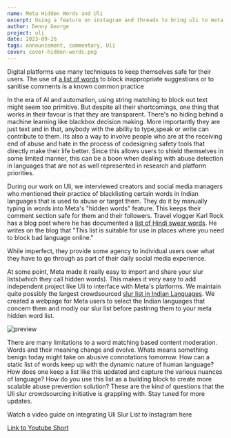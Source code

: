 ```yaml
---
name: Meta Hidden Words and Uli
excerpt: Using a feature on instagram and threads to bring uli to meta's social media platforms
author: Denny George
project: uli
date: 2023-09-26
tags: announcement, commentary, Uli
cover: cover-hidden-words.png
---
```



Digital platforms use many techniques to keep themselves safe for their users. The use of [a list of  words](https://www.wired.com/2016/09/science-swear-words-warning-nsfw-af/) to block inappropriate suggestions or to sanitise comments is a known common practice

In the era of AI and automation, using string matching to block out text might seem too primitive. But despite all their shortcomings, one thing that works in their favour is that they are transparent. There's no hiding behind a machine learning like blackbox decision making. More importantly they are just text and in that, anybody with the ability to type,speak or write can contribute to them. Its also a way to involve people who are at the receiving end of abuse and hate in the process of codesigning safety tools that directly make their life better. Since this allows users to shield themselves in some limited manner, this can be a boon when dealing with abuse detection in languages that are not as well represented in research and platform priorities.

During our work on Uli, we interviewed creators and social media managers who mentioned their practice of blacklisting certain words in Indian languages that is used to abuse or target them. They do it by manually typing in words into Meta's "hidden words" feature. This keeps their comment section safe for them and their followers. Travel vlogger Karl Rock has a blog post where he has documented a [list of Hindi swear words](https://blog.karlrock.com/list-of-common-hindi-swear-words/).  He writes on the blog that "This list is suitable for use in places where you need to block bad language online."

While imperfect, they provide some agency to individual users over what they have to go through as part of their daily social media experience.

At some point, Meta made it really easy to import and share your slur lists(which they call hidden words). This makes it very easy to add independent project like Uli to interface with Meta's platforms. We maintain quite possibly the largest crowdsourced [slur list in Indian Languages](https://github.com/tattle-made/Uli/blob/e2e317727803e214e170169b8506285410d6b37f/browser-extension/plugin/scripts/slur-list.txt#L4). We created a webpage for Meta users to select the Indian languages that concern them and modiy our slur list before pastinng them to your meta hidden word list.

![preview](/cover-hidden-words.png)

There are many limitations to a word matching based content moderation. Words and their meaning change and evolve. Whats means something benign today might take on abusive connotations tomorrow. How can a static list of words keep up with the dynamic nature of human language? How does one keep a list like this updated and capture the various nuances of language? How do you use this list as a building block to create more scalable abuse prevention solution? These are the kind of questions that the Uli slur crowdsourcing initiative is grappling with. Stay tuned for more updates.

Watch a video guide on integrating Uli Slur List to Instagram here


[Link to Youtube Short](https://www.youtube.com/shorts/P1PMwLWIgX0)